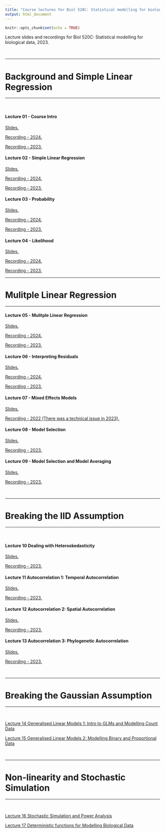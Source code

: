 ```yaml
---
title: "Course lectures for Biol 520C: Statistical modelling for biological data"
output: html_document
---
```

  
  ```r
knitr::opts_chunk$set(echo = TRUE)
```

Lecture slides and recordings for Biol 520C: Statistical modelling for biological data, 2023.

<br />

***
# Background and Simple Linear Regression
***
<br />

#### Lecture 01 - Course Intro

<a href="Lectures/Course_Intro.pdf" target="_blank">Slides.</a>

<a href="https://ubc.zoom.us/rec/share/08AoqO1QiyE-6nJNUo6zVg6Qu4d55fYClNpVOvMLyv_e0KHvAa2DX0nc5Bu1Ap3c.j1ofp1GZoXRK4DOO" target="_blank">Recording - 2024.</a>

<a href="https://ubc.zoom.us/rec/share/LhYPK9kO0J2msQ_o4AOuCYj5Uqlmj58nvCn0BiRGaRI1ZD1SOcEG3Dyu3aBNuJA6.Ub0iqzTk___JOq76" target="_blank">Recording - 2023.</a>

#### Lecture 02 - Simple Linear Regression

<a href="Lectures/02_Regression.pdf" target="_blank">Slides.</a>

<a href="https://ubc.zoom.us/rec/share/upK1SbC0VlG4RVpSu-VjCsHQrmj3zA-y8-bDbSbTZtdL7pMTbx2CHGJjlLSSKJGl.t5zaGXXwnBCwAfVt" target="_blank">Recording - 2024.</a>

<a href="https://ubc.zoom.us/rec/share/bFo0zeOrw1kNqdHZz7cthoyeez1Iv1eqRpomtTQEn2HbechNlTCkIAH_zOAXuqXG.kq-f3DNJrsgDUlIQ?startTime=1673625942000" target="_blank">Recording - 2023.</a>

#### Lecture 03 - Probability

<a href="Lectures/03_Probability.pdf" target="_blank">Slides.</a>

<a href="https://ubc.zoom.us/rec/share/x0et1cQXeQWlBmgiBdepHxj2uWW8T1VsbPYuQhgTsnrFKjBREu-noxyA9cyxhOty.32mvJ4I7nfgoI6IJ" target="_blank">Recording - 2024.</a>

<a href="https://ubc.zoom.us/rec/share/HJqt-WkM4sQnfR79YrWxfxNoZO9_GpWQnSu1G73yc7JvoCHOeaYaQrta16eLxkHU.nbpvWrU5avB-dQXz" target="_blank">Recording - 2023.</a>


#### Lecture 04 - Likelihood

<a href="Lectures/04_Likelihood.pdf" target="_blank">Slides. </a>

<a href="https://ubc.zoom.us/rec/share/T8NXeQ8sgd0-wC4HrmWMvhvevorZFJAmB73EqyOp6e-6k6kQBYb7fZltqJ9eFHww.Wf4E-pV9djzNZXpD" target="_blank">Recording - 2024.</a>

<a href="https://ubc.zoom.us/rec/share/XuV_dXMZ38hwfNr06jNqP3Io8PAW76J2Cbxqi0vxQIWz700QwvvnFON4UQL0Bi47.q8FpHpXRReF4-Hyt" target="_blank">Recording - 2023.</a>


***
# Mulitple Linear Regression
***

#### Lecture 05 - Mulitple Linear Regression

<a href="Lectures/05_Multiple_Linear_Regression.pdf" target="_blank">Slides. </a>

<a href="https://ubc.zoom.us/rec/share/CrK0Za8bLB0ITZL0XlFDKBcPzfIo-aSm5yCj8wj4qpVmFfAlqYAbujX5TIbb8Fjl.n6uLbU-1apWLg6rE" target="_blank">Recording - 2024.</a>

<a href="https://ubc.zoom.us/rec/share/aXsD4vfEv-I8RGgnECHoIh-pvy_niveq2YquHuMaphZIozSMSPc7AYTHQ6EAMV5-.jkxdJtyeTWbVJNSA" target="_blank">Recording - 2023.</a>

#### Lecture 06 - Interpreting Residuals

<a href="Lectures/06_Residuals.pdf" target="_blank">Slides. </a>

<a href="https://ubc.zoom.us/rec/share/k5KgDaSs8obAxt6pCm8sb-seqrqVmGfhWvuq3PoMqQ2kAITKAr2bYGwAKDoJgM3U.Z0p_OHVyUmjt7xJ6" target="_blank">Recording - 2024.</a>

<a href="https://ubc.zoom.us/rec/share/vEduJeGqKx6H-ZOW4RwzPop92Mhkmx5JO7EpwyOvaKpJ-u8-vPmcU01Ll7MQXsYw.zYMcWrFgF_960Q8m" target="_blank">Recording - 2023.</a>


#### Lecture 07 - Mixed Effects Models

<a href="Lectures/07_Mixed_Models.pdf" target="_blank">Slides. </a>

<a href="https://ubc.zoom.us/rec/share/m4wkZJoUxftCtobAI_mU7uvzhIIpobShuq7W3CUPtCEuIYy-fCquMK9_sTpSQUy_.MYQ0xYm47YpZotzr" target="_blank">Recording - 2022 (There was a technical issue in 2023).</a> 


#### Lecture 08 - Model Selection

<a href="Lectures/08_Model_Selection.pdf" target="_blank">Slides. </a>

<a href="https://ubc.zoom.us/rec/share/ZoZkugUOxgGHFXWhwFwyOhcDyRlDL7Fze5uefyIO_8uS6eGyCTZNVKG4dli1GCV_.wY7-waxZtf81i7Wp" target="_blank">Recording - 2023.</a>

#### Lecture 09 - Model Selection and Model Averaging

<a href="Lectures/09_Model_Averaging.pdf" target="_blank">Slides. </a>

<a href="https://ubc.zoom.us/rec/share/bJPhLers-004vw2H0Itk1gtmvy-2hvDDOafFGBRqXJ7dbCARj5UR4pqeYEnz2gSO.Uo6Jiri-QPu6J4Ca" target="_blank">Recording - 2023.</a>

<br />

***
# Breaking the IID Assumption
***

<br />

#### Lecture 10 Dealing with Heteroskedasticity

<a href="Lectures/10_Heteroscedasticity.pdf" target="_blank">Slides. </a>

<a href="https://ubc.zoom.us/rec/share/YDIEtUiXpzuN9AU0lMN487C9jC3-jQex95vKBFAC4aUwt9jdc2ydALH0rj6vSI55.6ZAnCkUwQPquLdvy?startTime=1676045128000" target="_blank">Recording - 2023.</a>

#### Lecture 11 Autocorrelation 1: Temporal Autocorrelation

<a href="Lectures/11_Autocorrelation_1.pdf" target="_blank">Slides. </a>

<a href="https://ubc.zoom.us/rec/share/EcyI5lYNSfFi6v0mgxHyOliGCjbG-IDPB-omP4KOIqvMGIYZCRvhGab7V_NxX-nD.yXorLt_j5_xmDd2z?startTime=1676477167000" target="_blank">Recording - 2023.</a>

#### Lecture 12 Autocorrelation 2: Spatial Autocorrelation

<a href="Lectures/12_Autocorrelation_2.pdf" target="_blank">Slides. </a>

<a href="https://ubc.zoom.us/rec/share/x1mSUUTy644GF3jhJTTm8ewmV1m1Q0nvscAVPk6eKCvfWOkovhd86ARqfIPlBqKg.1gbg5vvPDw_IJAtP?startTime=1676649882000" target="_blank">Recording - 2023.</a>

#### Lecture 13 Autocorrelation 3: Phylogenetic Autocorrelation

<a href="Lectures/13_Autocorrelation_3.pdf" target="_blank">Slides. </a>

<a href="https://ubc.zoom.us/rec/share/0NsYixXNGMb3xBKtTCwEpS5jb57Y1bgQrFCIpUn1mPFISxs-mxLWouLx9av05cmv.MAs7d21er4RhUqqn?startTime=1677859471000" target="_blank">Recording - 2023.</a>

<br />

***
# Breaking the Gaussian Assumption
***

<br />

<a href="Lectures/14_GLMs_1.pdf" target="_blank">Lecture 14 Generalised Linear Models 1: Intro to GLMs and Modelling Count Data </a>

<a href="Lectures/15_GLMs_2.pdf" target="_blank">Lecture 15 Generalised Linear Models 2: Modelling Binary and Proportional Data </a>

<br />

***
# Non-linearity and Stochastic Simulation
***

<br />

<a href="Lectures/16_Stochastic_Simulation.pdf" target="_blank">Lecture 16 Stochastic Simulation and Power Analysis </a>

<a href="Lectures/17_NonLinearity.pdf" target="_blank">Lecture 17 Deterministic functions for Modelling Biological Data </a>

